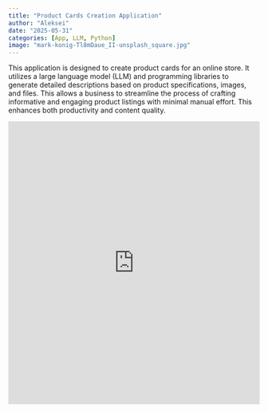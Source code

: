 ```yaml
---
title: "Product Cards Creation Application"
author: "Aleksei"
date: "2025-05-31"
categories: [App, LLM, Python]
image: "mark-konig-Tl8mDaue_II-unsplash_square.jpg"
---
```


This application is designed to create product cards for an online
store. It utilizes a large language model (LLM) and programming
libraries to generate detailed descriptions based on product
specifications, images, and files. This allows a business to streamline
the process of crafting informative and engaging product listings with
minimal manual effort. This enhances both productivity and content
quality.

<iframe src="https://www.linkedin.com/embed/feed/update/urn:li:ugcPost:7350848934489063424?collapsed=1" height="568" width="100%" frameborder="0" allowfullscreen="1" title="How I created an AI application from scratch"></iframe>
